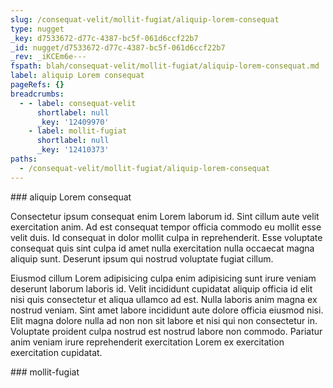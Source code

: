 ```yaml
---
slug: /consequat-velit/mollit-fugiat/aliquip-lorem-consequat
type: nugget
_key: d7533672-d77c-4387-bc5f-061d6ccf22b7
_id: nugget/d7533672-d77c-4387-bc5f-061d6ccf22b7
_rev: _iKCEm6e---
fspath: blah/consequat-velit/mollit-fugiat/aliquip-lorem-consequat.md
label: aliquip Lorem consequat
pageRefs: {}
breadcrumbs:
  - - label: consequat-velit
      shortlabel: null
      _key: '12409970'
    - label: mollit-fugiat
      shortlabel: null
      _key: '12410373'
paths:
  - /consequat-velit/mollit-fugiat/aliquip-lorem-consequat
---
```


<NuggetArea>
<Nugget slug="/consequat-velit/mollit-fugiat/aliquip-lorem-consequat" type="nugget" _key="d7533672-d77c-4387-bc5f-061d6ccf22b7" _id="nugget/d7533672-d77c-4387-bc5f-061d6ccf22b7" _rev="_iKCEm6e---" fspath="blah/consequat-velit/mollit-fugiat/aliquip-lorem-consequat.md" label="aliquip Lorem consequat" paths="/consequat-velit/mollit-fugiat/aliquip-lorem-consequat">
<NuggetBody>
### aliquip Lorem consequat

Consectetur ipsum consequat enim Lorem laborum id. Sint cillum aute velit exercitation anim. Ad est consequat tempor officia commodo eu mollit esse velit duis. Id consequat in dolor mollit culpa in reprehenderit. Esse voluptate consequat quis sint culpa id amet nulla exercitation nulla occaecat magna aliquip sunt. Deserunt ipsum qui nostrud voluptate fugiat cillum.

Eiusmod cillum Lorem adipisicing culpa enim adipisicing sunt irure veniam deserunt laborum laboris id. Velit incididunt cupidatat aliquip officia id elit nisi quis consectetur et aliqua ullamco ad est. Nulla laboris anim magna ex nostrud veniam. Sint amet labore incididunt aute dolore officia eiusmod nisi. Elit magna dolore nulla ad non non sit labore et nisi qui non consectetur in. Voluptate proident culpa nostrud est nostrud labore non commodo. Pariatur anim veniam irure reprehenderit exercitation Lorem ex exercitation exercitation cupidatat.

</NuggetBody>
<Breadcrumbs>
<Crumbs>
<Crumb _key="12409970" label="consequat-velit" /><Crumb _key="12410373" label="mollit-fugiat" />
</Crumbs>
</Breadcrumbs>
</Nugget>

<NuggetsInbound>
</NuggetsInbound>
<NuggetsOutbound>
</NuggetsOutbound>
</NuggetArea>
<PassagesInbound>
<Passage direction="inbound" type="passage" _key="12410373" _id="passage/12410373" _rev="_iKCEm6W--A" label="mollit-fugiat" passage="mollit-fugiat" fspath="blah/consequat-velit/mollit-fugiat" paths="/consequat-velit/mollit-fugiat" slug="/consequat-velit/mollit-fugiat">
<NuggetBody>
### mollit-fugiat

</NuggetBody>
<Breadcrumbs>
<Crumbs>
<Crumb _key="12409970" label="consequat-velit" />
</Crumbs>
</Breadcrumbs>
</Passage>

</PassagesInbound>
<PassagesOutbound>
</PassagesOutbound>